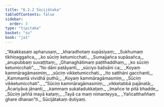 ```yaml
---
title: "6.2.2 Sūcijātaka"
tableOfContents: false
sidebar:
  order: 3
type: "tipitaka"
basket: "su"
book: "ja1"
---
```



<DynamicBreadcrumb />

<Division number="83" book="ja1" bookNo="22" page="266">

<Paragraph number="1413" type="verses" book="ja1">
_“Akakkasaṃ apharusaṃ,_  
_kharadhotaṃ supāsiyaṃ;_  
_Sukhumaṃ tikhiṇaggañca,_  
_ko sūciṃ ketumicchati._  

</Paragraph>

</Division>
<Division number="84" book="ja1" bookNo="22" page="266">

<Paragraph number="1414" type="verses" book="ja1">
_Sumajjañca supāsañca,_  
_anupubbaṃ suvaṭṭitaṃ;_  
_Ghanaghātimaṃ paṭithaddhaṃ,_  
_ko sūciṃ ketumicchati”._  

</Paragraph>

</Division>
<Division number="85" book="ja1" bookNo="22" page="266">

<Paragraph number="1415" type="verses" book="ja1">
_“Ito dāni patāyanti,_  
_sūciyo baḷisāni ca;_  
_Koyaṃ kammāragāmasmiṃ,_  
_sūciṃ vikketumicchati._  

</Paragraph>

</Division>
<Division number="86" book="ja1" bookNo="22" page="266">

<Paragraph number="1416" type="verses" book="ja1">
_Ito satthāni gacchanti,_  
_Kammantā vividhā puthū;_  
_Koyaṃ kammāragāmasmiṃ,_  
_Sūciṃ vikketumicchati”._  

</Paragraph>

</Division>
<Division number="87" book="ja1" bookNo="22" page="266">

<Paragraph number="1417" type="verses" book="ja1">
_“Sūciṃ kammāragāmasmiṃ,_  
_vikketabbā pajānatā;_  
_Ācariyāva jānanti,_  
_kammaṃ sukatadukkaṭaṃ._  

</Paragraph>

</Division>
<Division number="88" book="ja1" bookNo="22" page="266">

<Paragraph number="1418" type="verses" book="ja1">
_Imañce te pitā bhadde,_  
_Sūciṃ jaññā mayā kataṃ;_  
_Tayā ca maṃ nimanteyya,_  
_Yañcatthaññaṃ ghare dhanan”ti._  


</Paragraph>
</Division>

<Paragraph number="1419" type="center" book="ja1">
Sūcijātakaṃ dutiyaṃ.
</Paragraph>